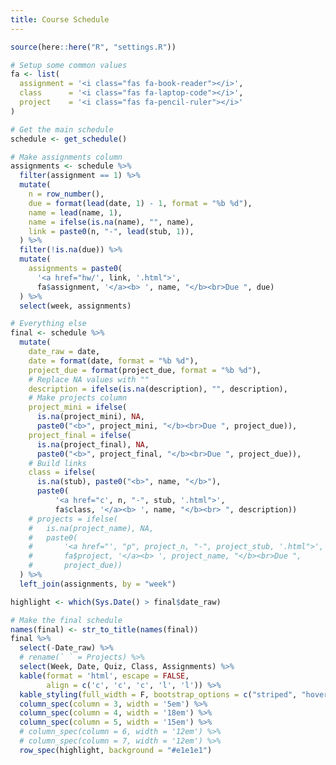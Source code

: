 ```yaml
---
title: Course Schedule
---
```


```r
source(here::here("R", "settings.R"))
```

```r
# Setup some common values
fa <- list(
  assignment = '<i class="fas fa-book-reader"></i>',
  class      = '<i class="fas fa-laptop-code"></i>',
  project    = '<i class="fas fa-pencil-ruler"></i>'
)

# Get the main schedule
schedule <- get_schedule()

# Make assignments column
assignments <- schedule %>% 
  filter(assignment == 1) %>% 
  mutate(
    n = row_number(),
    due = format(lead(date, 1) - 1, format = "%b %d"),
    name = lead(name, 1),
    name = ifelse(is.na(name), "", name),
    link = paste0(n, "-", lead(stub, 1)), 
  ) %>% 
  filter(!is.na(due)) %>% 
  mutate(
    assignments = paste0(
      '<a href="hw/', link, '.html">',
      fa$assignment, '</a><b> ', name, "</b><br>Due ", due)
  ) %>% 
  select(week, assignments)

# Everything else
final <- schedule %>%
  mutate(
    date_raw = date,
    date = format(date, format = "%b %d"),
    project_due = format(project_due, format = "%b %d"),
    # Replace NA values with ""
    description = ifelse(is.na(description), "", description),
    # Make projects column
    project_mini = ifelse(
      is.na(project_mini), NA,
      paste0("<b>", project_mini, "</b><br>Due ", project_due)),
    project_final = ifelse(
      is.na(project_final), NA,
      paste0("<b>", project_final, "</b><br>Due ", project_due)),
    # Build links
    class = ifelse(
      is.na(stub), paste0("<b>", name, "</b>"),
      paste0(
          '<a href="c', n, "-", stub, '.html">',
          fa$class, '</a><b> ', name, "</b><br> ", description))
    # projects = ifelse(
    #   is.na(project_name), NA,
    #   paste0(
    #       '<a href="', "p", project_n, "-", project_stub, '.html">',
    #       fa$project, '</a><b> ', project_name, "</b><br>Due ",
    #       project_due))
  ) %>% 
  left_join(assignments, by = "week")

highlight <- which(Sys.Date() > final$date_raw)
```

:::{.column-page}

```r
# Make the final schedule
names(final) <- str_to_title(names(final))
final %>%
  select(-Date_raw) %>% 
  # rename(` ` = Projects) %>%
  select(Week, Date, Quiz, Class, Assignments) %>%
  kable(format = 'html', escape = FALSE,
        align = c('c', 'c', 'c', 'l', 'l')) %>%
  kable_styling(full_width = F, bootstrap_options = c("striped", "hover")) %>%
  column_spec(column = 3, width = '5em') %>%
  column_spec(column = 4, width = '18em') %>%
  column_spec(column = 5, width = '15em') %>%
  # column_spec(column = 6, width = '12em') %>%
  # column_spec(column = 7, width = '12em') %>%
  row_spec(highlight, background = "#e1e1e1")
```

:::
